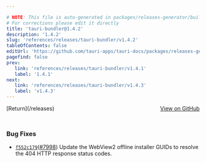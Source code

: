 ```yaml
---

# NOTE: This file is auto-generated in packages/releases-generator/build.ts
# For corrections please edit it directly
title: 'tauri-bundler@1.4.2'
description: '1.4.2'
slug: 'references/releases/tauri-bundler/v1.4.2'
tableOfContents: false
editUrl: 'https://github.com/tauri-apps/tauri-docs/packages/releases-generator/build.ts'
pagefind: false
prev:
   link: 'references/releases/tauri-bundler/v1.4.1'
   label: '1.4.1'
next:
   link: 'references/releases/tauri-bundler/v1.4.3'
   label: 'v1.4.3'
---
```


			

<ReleaseSidebar slug="references/releases/tauri-bundler"  packageName="tauri-bundler" />

<div style="margin-bottom:3rem; display: flex; justify-content: space-between; align-items: center"><span>[Return](/releases)</span><span><a href="https://github.com/tauri-apps/tauri/releases/tag/tauri-bundler-v1.4.2">View on GitHub</a></span></div>

### Bug Fixes

- [`f552c179`](https://www.github.com/tauri-apps/tauri/commit/f552c1796a61a5cfd51fad6d616bea3164b48a21)([#7998](https://www.github.com/tauri-apps/tauri/pull/7998)) Update the WebView2 offline installer GUIDs to resolve the 404 HTTP response status codes.

